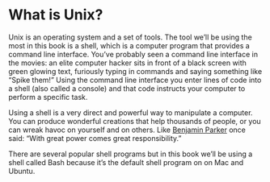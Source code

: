 # What is Unix?

Unix is an operating system and a set of tools. The tool we'll be using the
most in this book is a shell, which is a computer program that provides a
command line interface. You've probably seen a command line interface in the
movies: an elite computer hacker sits in front of a black screen with green 
glowing text, furiously typing in commands and saying something like 
"Spike them!" Using the command line interface you enter lines of code into
a shell (also called a console) and that code instructs your computer to
perform a specific task.

Using a shell is a very direct and powerful way to manipulate a computer. You
can produce wonderful creations that help thousands of people, or you can wreak
havoc on yourself and on others. Like
[Benjamin Parker](https://en.wikipedia.org/wiki/Uncle_Ben) once 
said: "With great power comes great responsibility."

There are several popular shell programs but in this book we'll be using a shell called Bash because it's the default shell program on on Mac and Ubuntu.
